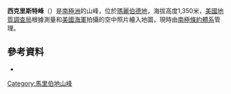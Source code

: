 {{coord|75|23|S|111|2|W|display=title}}

'''西克里斯特峰'''（{{lang-en|Sechrist Peak}}）是[[南極洲|南極洲]]的山峰，位於[[瑪麗伯德地|瑪麗伯德地]]，海拔高度1,350米，[[美國地質調查局|美國地質調查局]]根據測量和[[美國海軍|美國海軍]]拍攝的空中照片繪入地圖，現時由[[南極條約體系|南極條約體系]]管理。

==參考資料==
*{{usgs-gazetteer}}

{{DEFAULTSORT:Sechrist Peak}}
[[Category:馬里伯地山峰|Category:馬里伯地山峰]]


{{MarieByrdLand-geo-stub}}